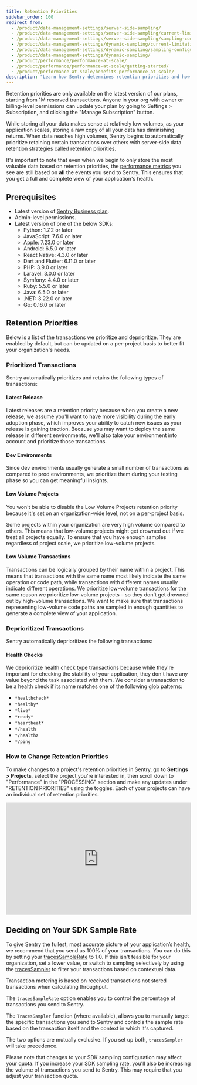 ```yaml
---
title: Retention Priorities
sidebar_order: 100
redirect_from:
  - /product/data-management-settings/server-side-sampling/
  - /product/data-management-settings/server-side-sampling/current-limitations/
  - /product/data-management-settings/server-side-sampling/sampling-configurations/
  - /product/data-management-settings/dynamic-sampling/current-limitations/
  - /product/data-management-settings/dynamic-sampling/sampling-configurations/
  - /product/data-management-settings/dynamic-sampling/
  - /product/performance/performance-at-scale/
  - /product/performance/performance-at-scale/getting-started/
  - /product/performance-at-scale/benefits-performance-at-scale/
description: "Learn how Sentry determines retention priorities and how to update them."
---
```


<Note>

Retention priorities are only available on the latest version of our plans, starting from 1M reserved transactions. Anyone in your org with owner or billing-level permissions can update your plan by going to Settings > Subscription, and clicking the "Manage Subscription" button.

</Note>

While storing all your data makes sense at relatively low volumes, as your application scales, storing a raw copy of all your data has diminishing returns. When data reaches high volumes, Sentry begins to automatically prioritize retaining certain transactions over others with server-side data retention strategies called retention priorities.

It's important to note that even when we begin to only store the most valuable data based on retention priorities, the [performance metrics](/product/performance/metrics/) you see are still based on **all** the events you send to Sentry. This ensures that you get a full and complete view of your application's health.

## Prerequisites

- Latest version of [Sentry Business plan](https://sentry.io/pricing/).
- Admin-level permissions.
- Latest version of one of the below SDKs:
  - Python: 1.7.2 or later
  - JavaScript: 7.6.0 or later
  - Apple: 7.23.0 or later
  - Android: 6.5.0 or later
  - React Native: 4.3.0 or later
  - Dart and Flutter: 6.11.0 or later
  - PHP: 3.9.0 or later
  - Laravel: 3.0.0 or later
  - Symfony: 4.4.0 or later
  - Ruby: 5.5.0 or later
  - Java: 6.5.0 or later
  - .NET: 3.22.0 or later
  - Go: 0.16.0 or later

## Retention Priorities

Below is a list of the transactions we prioritize and deprioritize. They are enabled by default, but can be updated on a per-project basis to better fit your organization's needs.

### Prioritized Transactions

Sentry automatically prioritizes and retains the following types of transactions:

#### Latest Release

Latest releases are a retention priority because when you create a new release, we assume you'll want to have more visibility during the early adoption phase, which improves your ability to catch new issues as your release is gaining traction.
Because you may want to deploy the same release in different environments, we'll also take your environment into account and prioritize those transactions.

#### Dev Environments

Since dev environments usually generate a small number of transactions as compared to prod environments, we prioritize them during your testing phase so you can get meaningful insights.

#### Low Volume Projects

<Note>

You won't be able to disable the Low Volume Projects retention priority because it's set on an organization-wide level, not on a per-project basis.

</Note>

Some projects within your organization are very high volume compared to others. This means that low-volume projects might get drowned out if we treat all projects equally. To ensure that you have enough samples regardless of project scale, we prioritize low-volume projects.

#### Low Volume Transactions

Transactions can be logically grouped by their name within a project. This means that transactions with the same name most likely indicate the same operation or code path, while transactions with different names usually indicate different operations.
We prioritize low-volume transactions for the same reason we prioritize low-volume projects – so they don't get drowned out by high-volume transactions. We want to make sure that transactions representing low-volume code paths are sampled in enough quantities to generate a complete view of your application.

### Deprioritized Transactions

Sentry automatically deprioritizes the following transactions:

#### Health Checks

We deprioritize health check type transactions because while they're important for checking the stability of your application, they don't have any value beyond the task associated with them. We consider a transaction to be a health check if its name matches one of the following glob patterns:

- `*healthcheck*`
- `*healthy*`
- `*live*`
- `*ready*`
- `*heartbeat*`
- `*/health`
- `*/healthz`
- `*/ping`

### How to Change Retention Priorities

To make changes to a project's retention priorities in Sentry, go to **Settings > Projects**, select the project you're interested in, then scroll down to "Performance" in the "PROCESSING" section and make any updates under "RETENTION PRIORITIES" using the toggles. Each of your projects can have an individual set of retention priorities.

<div style="position: relative; padding-bottom: calc(52.60977630488816% + 41px); height: 0; width: 100%">
  <iframe
    src="https://demo.arcade.software/ETgxCQqyWN5uuCityFxT?embed"
    frameborder="0"
    loading="lazy"
    webkitallowfullscreen
    mozallowfullscreen
    allowfullscreen
    style="position: absolute; top: 0; left: 0; width: 100%; height: 100%;color-scheme: light;"
    title="General Settings — totes-ma-gotes — Sentry"
  ></iframe>
</div>

## Deciding on Your SDK Sample Rate

To give Sentry the fullest, most accurate picture of your application’s health, we recommend that you send us 100% of your transactions. You can do this by setting your [tracesSampleRate](/platform-redirect/?next=/performance/) to 1.0. If this isn't feasible for your organization, set a lower value, or switch to sampling selectively by using the [tracesSampler](/platform-redirect/?next=/performance/) to filter your transactions based on contextual data.

<Note>

Transaction metering is based on received transactions not stored transactions when calculating throughput.

</Note>

The `tracesSampleRate` option enables you to control the percentage of transactions you send to Sentry.

The `TracesSampler` function (where available), allows you to manually target the specific transactions you send to Sentry and controls the sample rate based on the transaction itself and the context in which it's captured.

The two options are mutually exclusive. If you set up both, `tracesSampler` will take precedence.

<Note>
  Please note that changes to your SDK sampling configuration may affect your
  quota. If you increase your SDK sampling rate, you'll also be increasing the
  volume of transactions you send to Sentry. This may require that you adjust
  your transaction quota.
</Note>
